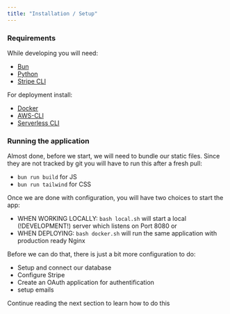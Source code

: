 ```yaml
---
title: "Installation / Setup"
---
```


### Requirements
While developing you will need:
- [Bun](https://bun.sh/docs/installation)
- [Python](https://www.python.org/downloads/)
- [Stripe CLI](https://docs.stripe.com/stripe-cli)

For deployment install:
- [Docker](https://docs.docker.com/get-docker/)
- [AWS-CLI](https://docs.aws.amazon.com/cli/latest/userguide/getting-started-install.html)
- [Serverless CLI](https://www.serverless.com/framework/docs-getting-started)


### Running the application
Almost done, before we start, we will need to bundle our static files.
Since they are not tracked by git you will have to run this after a fresh pull:
- ``bun run build`` for JS
- ``bun run tailwind`` for CSS


Once we are done with configuration, you will have two choices to start the app:
- WHEN WORKING LOCALLY: ``bash local.sh`` will start a local (!DEVELOPMENT!) server which listens on Port 8080
or
- WHEN DEPLOYING: ``bash docker.sh`` will run the same application with production ready Nginx

Before we can do that, there is just a bit more configuration to do:
- Setup and connect our database
- Configure Stripe
- Create an OAuth application for authentification
- setup emails

Continue reading the next section to learn how to do this